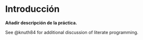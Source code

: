 # Introducción 

**Añadir descripción de la práctica.** 

See @knuth84 for additional discussion of literate programming.
